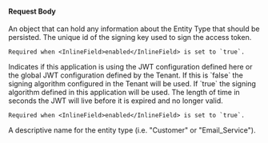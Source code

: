
#### Request Body

<APIBlock>
  <APIField name="entityType.data" type="Object" optional>
    An object that can hold any information about the Entity Type that should be persisted.
  </APIField>
  <APIField name="entityType.jwtConfiguration.accessTokenKeyId" type="UUID" optional>
    The unique id of the signing key used to sign the access token.

    Required when <InlineField>enabled</InlineField> is set to `true`.
  </APIField>
  <APIField name="entityType.jwtConfiguration.enabled" type="Boolean" optional defaults="false">
    Indicates if this application is using the JWT configuration defined here or the global JWT configuration defined by the Tenant. If this is `false` the signing algorithm configured in the Tenant will be used. If `true` the signing algorithm defined in this application will be used. 
  </APIField>
  <APIField name="entityType.jwtConfiguration.timeToLiveInSeconds" type="Integer" optional>
    The length of time in seconds the JWT will live before it is expired and no longer valid.

    Required when <InlineField>enabled</InlineField> is set to `true`.
  </APIField>
  <APIField name="entityType.name" type="String" required>
    A descriptive name for the entity type (i.e. "Customer" or "Email_Service").
  </APIField>
</APIBlock>

<JSON title="Example Request JSON" src="entity-types/request.json" />
